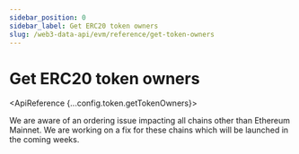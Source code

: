 ```yaml
---
sidebar_position: 0
sidebar_label: Get ERC20 token owners
slug: /web3-data-api/evm/reference/get-token-owners
---
```



# Get ERC20 token owners


<ApiReference {...config.token.getTokenOwners}>
  <Admonition type="info" title="Known Issue">
    <p>
      We are aware of an ordering issue impacting all chains other than Ethereum
      Mainnet. We are working on a fix for these chains which will be launched
      in the coming weeks.
    </p>
  </Admonition>
</ApiReference>
